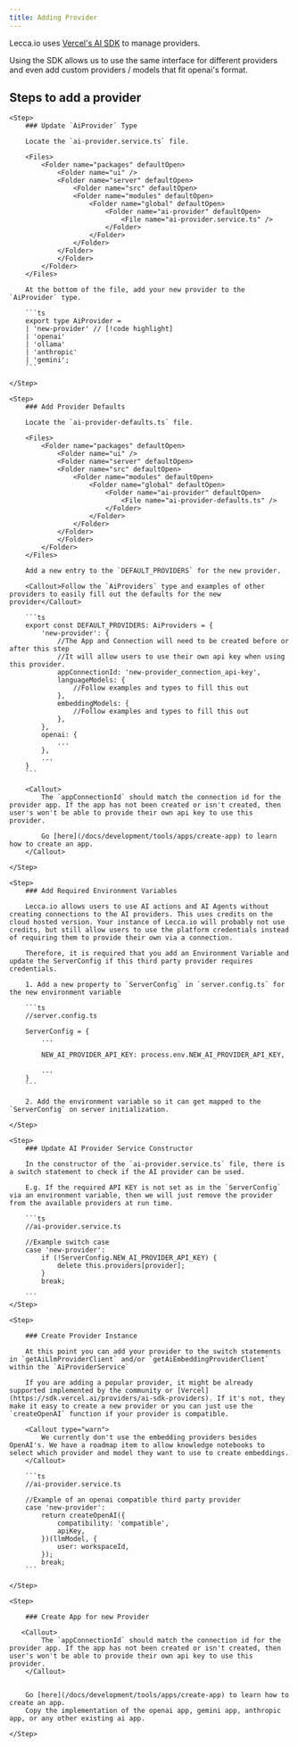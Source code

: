 ```yaml
---
title: Adding Provider
---
```


Lecca.io uses [Vercel's AI SDK](https://sdk.vercel.ai/providers/ai-sdk-providers) to manage providers.

Using the SDK allows us to use the same interface for different providers and even add custom providers / models that fit openai's format.

## Steps to add a provider

<Steps>

    <Step>
        ### Update `AiProvider` Type

        Locate the `ai-provider.service.ts` file.

        <Files>
            <Folder name="packages" defaultOpen>
                <Folder name="ui" />
                <Folder name="server" defaultOpen>
                    <Folder name="src" defaultOpen>
                    <Folder name="modules" defaultOpen>
                        <Folder name="global" defaultOpen>
                            <Folder name="ai-provider" defaultOpen>
                                <File name="ai-provider.service.ts" />
                            </Folder>
                        </Folder>
                    </Folder>
                </Folder>
                </Folder>
            </Folder>
        </Files>

        At the bottom of the file, add your new provider to the `AiProvider` type.

        ```ts
        export type AiProvider =
        | 'new-provider' // [!code highlight]
        | 'openai'
        | 'ollama'
        | 'anthropic'
        | 'gemini';
        ```

    </Step>

    <Step>
        ### Add Provider Defaults

        Locate the `ai-provider-defaults.ts` file.

        <Files>
            <Folder name="packages" defaultOpen>
                <Folder name="ui" />
                <Folder name="server" defaultOpen>
                <Folder name="src" defaultOpen>
                    <Folder name="modules" defaultOpen>
                        <Folder name="global" defaultOpen>
                            <Folder name="ai-provider" defaultOpen>
                                <File name="ai-provider-defaults.ts" />
                            </Folder>
                        </Folder>
                    </Folder>
                </Folder>
                </Folder>
            </Folder>
        </Files>

        Add a new entry to the `DEFAULT_PROVIDERS` for the new provider.

        <Callout>Follow the `AiProviders` type and examples of other providers to easily fill out the defaults for the new provider</Callout>

        ```ts
        export const DEFAULT_PROVIDERS: AiProviders = {
            'new-provider': {
                //The App and Connection will need to be created before or after this step
                //It will allow users to use their own api key when using this provider.
                appConnectionId: 'new-provider_connection_api-key',
                languageModels: {
                    //Follow examples and types to fill this out
                },
                embeddingModels: {
                    //Follow examples and types to fill this out
                },
            },
            openai: {
                ...
            },
            ...
        }
        ```

        <Callout>
            The `appConnectionId` should match the connection id for the provider app. If the app has not been created or isn't created, then user's won't be able to provide their own api key to use this provider.

            Go [here](/docs/development/tools/apps/create-app) to learn how to create an app.
        </Callout>

    </Step>

    <Step>
        ### Add Required Environment Variables

        Lecca.io allows users to use AI actions and AI Agents without creating connections to the AI providers. This uses credits on the cloud hosted version. Your instance of Lecca.io will probably not use credits, but still allow users to use the platform credentials instead of requiring them to provide their own via a connection.

        Therefore, it is required that you add an Environment Variable and update the ServerConfig if this third party provider requires credentials.

        1. Add a new property to `ServerConfig` in `server.config.ts` for the new environment variable

        ```ts
        //server.config.ts

        ServerConfig = {
            ...

            NEW_AI_PROVIDER_API_KEY: process.env.NEW_AI_PROVIDER_API_KEY,

            ...
        }
        ```

        2. Add the environment variable so it can get mapped to the `ServerConfig` on server initialization.

    </Step>

    <Step>
        ### Update AI Provider Service Constructor

        In the constructor of the `ai-provider.service.ts` file, there is a switch statement to check if the AI provider can be used.

        E.g. If the required API KEY is not set as in the `ServerConfig` via an environment variable, then we will just remove the provider from the available providers at run time.

        ```ts
        //ai-provider.service.ts

        //Example switch case
        case 'new-provider':
            if (!ServerConfig.NEW_AI_PROVIDER_API_KEY) {
                delete this.providers[provider];
            }
            break;

        ```
    </Step>

    <Step>

        ### Create Provider Instance

        At this point you can add your provider to the switch statements in `getAiLlmProviderClient` and/or `getAiEmbeddingProviderClient` within the `AiProviderService`

        If you are adding a popular provider, it might be already supported implemented by the community or [Vercel](https://sdk.vercel.ai/providers/ai-sdk-providers). If it's not, they make it easy to create a new provider or you can just use the `createOpenAI` function if your provider is compatible.

        <Callout type="warn">
            We currently don't use the embedding providers besides OpenAI's. We have a roadmap item to allow knowledge notebooks to select which provider and model they want to use to create embeddings.
        </Callout>

        ```ts
        //ai-provider.service.ts

        //Example of an openai compatible third party provider
        case 'new-provider':
            return createOpenAI({
                compatibility: 'compatible',
                apiKey,
            })(llmModel, {
                user: workspaceId,
            });
            break;
        ```

    </Step>

    <Step>

        ### Create App for new Provider

       <Callout>
            The `appConnectionId` should match the connection id for the provider app. If the app has not been created or isn't created, then user's won't be able to provide their own api key to use this provider.
        </Callout>


        Go [here](/docs/development/tools/apps/create-app) to learn how to create an app.
        Copy the implementation of the openai app, gemini app, anthropic app, or any other existing ai app.

    </Step>

</Steps>
